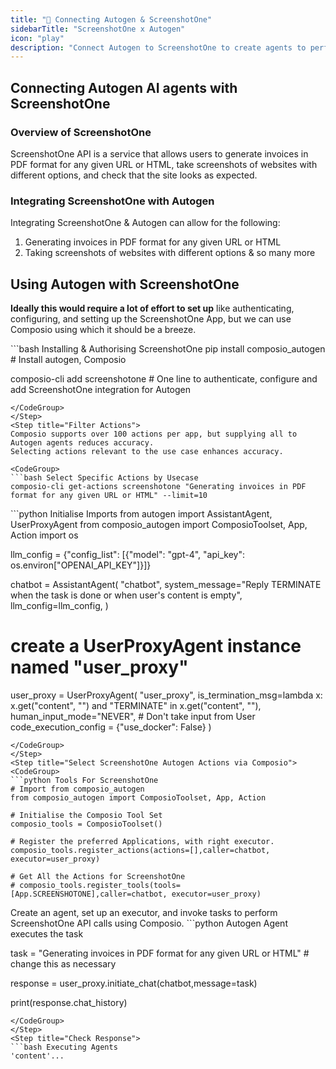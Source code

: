 ```yaml
---
title: "🚀 Connecting Autogen & ScreenshotOne"
sidebarTitle: "ScreenshotOne x Autogen"
icon: "play"
description: "Connect Autogen to ScreenshotOne to create agents to perform tasks using natural language"
---
```


## Connecting Autogen AI agents with ScreenshotOne

### Overview of ScreenshotOne

ScreenshotOne API is a service that allows users to generate invoices in PDF format for any given URL or HTML, take screenshots of websites with different options, and check that the site looks as expected.

### Integrating ScreenshotOne with Autogen

Integrating ScreenshotOne & Autogen can allow for the following:

1. Generating invoices in PDF format for any given URL or HTML
2. Taking screenshots of websites with different options
& so many more

## Using Autogen with ScreenshotOne

<Steps>
<Step title="Setting Up the Environment">

**Ideally this would require a lot of effort to set up** like authenticating, configuring, and setting up the ScreenshotOne App, but we can use Composio using which it should be a breeze.

<CodeGroup>
```bash Installing & Authorising ScreenshotOne
pip install composio_autogen # Install autogen, Composio 

composio-cli add screenshotone # One line to authenticate, configure and add ScreenshotOne integration for Autogen
```
</CodeGroup>
</Step>
<Step title="Filter Actions">
Composio supports over 100 actions per app, but supplying all to Autogen agents reduces accuracy.
Selecting actions relevant to the use case enhances accuracy.

<CodeGroup>
```bash Select Specific Actions by Usecase
composio-cli get-actions screenshotone "Generating invoices in PDF format for any given URL or HTML" --limit=10
```
</CodeGroup>

</Step>
<Step title="Import Base Packages">

<CodeGroup>
```python Initialise Imports
from autogen import AssistantAgent, UserProxyAgent
from composio_autogen import ComposioToolset, App, Action
import os

llm_config = {"config_list": [{"model": "gpt-4", "api_key": os.environ["OPENAI_API_KEY"]}]}

chatbot = AssistantAgent(
    "chatbot",
    system_message="Reply TERMINATE when the task is done or when user's content is empty",
    llm_config=llm_config,
)

# create a UserProxyAgent instance named "user_proxy"
user_proxy = UserProxyAgent(
    "user_proxy",
    is_termination_msg=lambda x: x.get("content", "") and "TERMINATE" in x.get("content", ""),
    human_input_mode="NEVER", # Don't take input from User
    code_execution_config = {"use_docker": False}
)
```
</CodeGroup>
</Step>
<Step title="Select ScreenshotOne Autogen Actions via Composio">
<CodeGroup>
```python Tools For ScreenshotOne
# Import from composio_autogen
from composio_autogen import ComposioToolset, App, Action

# Initialise the Composio Tool Set
composio_tools = ComposioToolset()

# Register the preferred Applications, with right executor. 
composio_tools.register_actions(actions=[],caller=chatbot, executor=user_proxy)

# Get All the Actions for ScreenshotOne
# composio_tools.register_tools(tools=[App.SCREENSHOTONE],caller=chatbot, executor=user_proxy) 
```
</CodeGroup>
</Step>
<Step title="Execute the Agent">
Create an agent, set up an executor, and invoke tasks to perform ScreenshotOne API calls using Composio. 
<CodeGroup>
```python Autogen Agent executes the task

task = "Generating invoices in PDF format for any given URL or HTML" # change this as necessary

response = user_proxy.initiate_chat(chatbot,message=task)

print(response.chat_history)
```
</CodeGroup>
</Step>
<Step title="Check Response">
```bash Executing Agents
'content'...
```
</Step>
</Steps>
